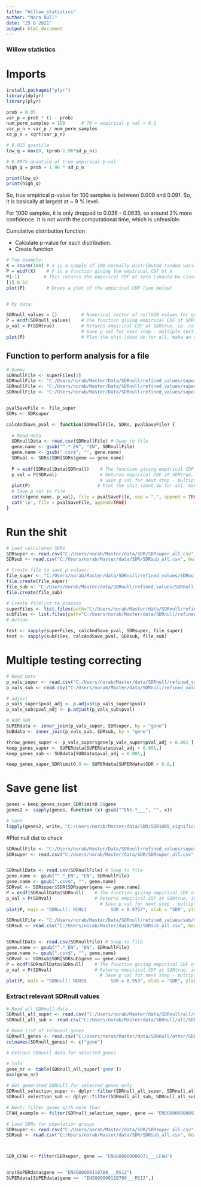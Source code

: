 ---
title: "Willow_statistics"
author: "Nora Bull"
date: "25 8 2021"
output: html_document
---



### Willow statistics



# Imports
```{r}
install.packages("plyr")
library(dplyr)
library(plyr)
```

```{r}
prob = 0.05
var_p = prob * (1 - prob)
num_perm_samples = 109      # 70 = empirical p val = 0.1
var_p_n = var_p / num_perm_samples
sd_p_n = sqrt(var_p_n)

# 0.025 quantile
low_q = max(0, (prob-1.96*sd_p_n))

# 0.0975 quantile of true empirical p-val
high_q = prob + 1.96 * sd_p_n

print(low_q)
print(high_q)
```

So, true empirical p-value for 100 samples is between 0.009 and 0.091. 
So, it is basically at largest at ~ 9 % level. 

For 1000 samples, it is only dropped to 0.036 - 0.0635, so around 3% more 
confidence. It is not worth the computational time, which is unfeasible. 




Cumulative distribution function

- Calculate p-value for each distribution.
- Create function 


```{r}
# Toy example:
X = rnorm(100) # X is a sample of 100 normally distributed random variables
P = ecdf(X)    # P is a function giving the empirical CDF of X
P(-1)         # This returns the empirical CDF at zero (should be close to 0.5)
[1] 0.52
plot(P)        # Draws a plot of the empirical CDF (see below)


# My data: 

SDRnull_values = []         # Numerical vector of nullSDR values for gene
P = ecdf(SDRnull_values)    # The function giving empirical CDF of SDRnull_values
p_val = P(SDRtrue)          # Returns empirical CDF at SDRtrue, ie. calculated SDR for populations
                            # Save p val for next step - multiple testing correcting
plot(P)                     # Plot the shit (dont do for all, make an example or two...)


```

## Function to perform analysis for a file

```{r}

# Dummy
SDRnullFile <- superFiles[3]
SDRnullFile <- "C:/Users/norab/Master/Data/SDRnull/refined_values/super/SDRnullSuper_ENSG00000178814___OPLA.csv"
SDRnullFile <- "C:/Users/norab/Master/Data/SDRnull/refined_values/super/SDRnullSuper_ENSG00000134121___NCHL1.csv"
SDRnullFile <- "C:/Users/norab/Master/Data/SDRnull/refined_values/super/SDRnullSuper_ENSG00000284869___SELB.csv"


pvalSaveFile <- file_super
SDRs <- SDRsuper

calcAndSave_pval <- function(SDRnullFile, SDRs, pvalSaveFile) {
  
  # Read data
  SDRnullData <- read.csv(SDRnullFile) # Swap to file
  gene.name <- gsub("^.*_EN", "EN", SDRnullFile)
  gene.name <- gsub(".csv$", "", gene.name)
  SDRval <- SDRs$SDR[SDRs$gene == gene.name]
  
  P = ecdf(SDRnullData$SDRnull)    # The function giving empirical CDF of SDRnull_values
  p_val = P(SDRval)                # Returns empirical CDF at SDRtrue, ie. calculated SDR for populations
                                   # Save p val for next step - multiple testing correcting
  plot(P)                         # Plot the shit (dont do for all, make an example or two...
  # Save p val to file
  cat(c(gene.name, p_val), file = pvalSaveFile, sep = ",", append = TRUE)
  cat('\n', file = pvalSaveFile, append=TRUE)
}
```


# Run the shit
```{r}

# Load calculated SDRs
SDRsuper <- read.csv("C:/Users/norab/Master/data/SDR/SDRsuper_all.csv", header = TRUE)
SDRsub <- read.csv("C:/Users/norab/Master/data/SDR/SDRsub_all.csv", header = TRUE)

# Create file to save p values:
file_super <- "C:/Users/norab/Master/data/SDRnull/refined_values/SDRnull_pval_super.csv"
file.create(file_super)
file_sub <- "C:/Users/norab/Master/data/SDRnull/refined_values/SDRnull_pval_sub.csv"
file.create(file_sub)

# Create filelist to process
superFiles <- list.files(path="C:/Users/norab/Master/data/SDRnull/refined_values/super", full.names=TRUE, recursive=FALSE)
subFiles <- list.files(path="C:/Users/norab/Master/data/SDRnull/refined_values/sub", full.names=TRUE, recursive=FALSE)
# Action

test <- sapply(superFiles, calcAndSave_pval, SDRsuper, file_super)
test <- sapply(subFiles, calcAndSave_pval, SDRsub, file_sub)

```

# Multiple testing correcting
```{r}

# Read data
p_vals_super <- read.csv("C:/Users/norab/Master/data/SDRnull/refined_values/SDRnull_pval_super.csv", sep=",", col.names = c("gene", "pval"))
p_vals_sub <- read.csv("C:/Users/norab/Master/data/SDRnull/refined_values/SDRnull_pval_sub.csv", sep=",", col.names = c("gene", "pval"))

# adjust
p_vals_super$pval_adj <- p.adjust(p_vals_super$pval)
p_vals_sub$pval_adj <- p.adjust(p_vals_sub$pval)

# Add SDR
SUPERdata <- inner_join(p_vals_super, SDRsuper, by = "gene")
SUBdata <- inner_join(p_vals_sub, SDRsub, by = "gene")

throw_genes_super <- p_vals_super$gene[p_vals_super$pval_adj > 0.001 ] 
keep_genes_super <- SUPERdata[SUPERdata$pval_adj < 0.001,]
keep_genes_sub <- SUBdata[SUBdata$pval_adj < 0.001,]

keep_genes_super_SDRlimit0.8 <- SUPERdata[SUPERdata$SDR < 0.8,]
```

# Save gene list
```{r}
genes = keep_genes_super_SDRlimit0.8$gene
genes2 <- sapply(genes, function (x) gsub("^ENS.*___", "", x))

# Save
lapply(genes2, write, "C:/Users/norab/Master/data/SDR/SDR1005_significantGenes_SDRlimit0.8.csv", append=TRUE)


```

#Plot null dist to check
```{r}
SDRnullFile <- "C:/Users/norab/Master/Data/SDRnull/refined_values/super/SDRnullSuper_ENSG00000134121___NCHL1.csv"
SDRsuper <- read.csv("C:/Users/norab/Master/data/SDR/SDRsuper_all.csv", header = TRUE)


SDRnullData <- read.csv(SDRnullFile) # Swap to file
gene.name <- gsub("^.*_EN", "EN", SDRnullFile)
gene.name <- gsub(".csv$", "", gene.name)
SDRval <- SDRsuper$SDR[SDRsuper$gene == gene.name]
P = ecdf(SDRnullData$SDRnull)    # The function giving empirical CDF of SDRnull_values
p_val = P(SDRval)                # Returns empirical CDF at SDRtrue, ie. calculated SDR for populations
                                   # Save p val for next step - multiple testing correcting
plot(P, main = "SDRnull: NCHL1         SDR = 0.9757", xlab = "SDR", ylab = "cumulative %")  

```


```{r}
SDRnullFile <- "C:/Users/norab/Master/Data/SDRnull/refined_values/sub/SDRnullSub_ENSG00000168653___NDUS5.csv"
SDRsub <- read.csv("C:/Users/norab/Master/data/SDR/SDRsub_all.csv", header = TRUE)


SDRnullData <- read.csv(SDRnullFile) # Swap to file
gene.name <- gsub("^.*_EN", "EN", SDRnullFile)
gene.name <- gsub(".csv$", "", gene.name)
SDRval <- SDRsub$SDR[SDRsub$gene == gene.name]
P = ecdf(SDRnullData$SDRnull)    # The function giving empirical CDF of SDRnull_values
p_val = P(SDRval)                # Returns empirical CDF at SDRtrue, ie. calculated SDR for populations
                                   # Save p val for next step - multiple testing correcting
plot(P, main = "SDRnull: NDUS5         SDR = 0.953", xlab = "SDR", ylab = "cumulative %")  

```

### Extract relevant SDRnull values
```{r}

# Read all SDRnull data
SDRnull_all_super <- read.csv("C:/Users/norab/Master/data/SDRnull/all/SDRnullTotalSuper_22.07.21.csv")
SDRnull_all_sub <- read.csv("C:/Users/norab/Master/data/SDRnull/all/SDRnullTotalSub_22.07.21.csv")

# Read list of relevant genes
SDRnull_genes <- read.csv("C:/Users/norab/Master/data/SDRnull/other/SDRnull_gene_selection.csv")
colnames(SDRnull_genes) <- c("gene")

# Extract SDRnull data for selected genes

# Info
gene_nr <- table(SDRnull_all_super['gene'])
max(gene_nr)

# Get generated SDRnull for selected genes only
SDRnull_selection_super <- dplyr::filter(SDRnull_all_super, SDRnull_all_super$gene %in% SDRnull_genes$gene)
SDRnull_selection_sub <- dplyr::filter(SDRnull_all_sub, SDRnull_all_sub$gene %in% SDRnull_genes$gene)

# Next: filter genes with more than 
CFAH_example <- filter(SDRnull_selection_super, gene == "ENSG00000000971___CFAH")

# Load SDRs for population groups
SDRsuper <- read.csv("C:/Users/norab/Master/data/SDR/SDRsuper_all.csv", header = TRUE)
SDRsub <- read.csv("C:/Users/norab/Master/data/SDR/SDRsub_all.csv", header = TRUE)



SDR_CFAH <- filter(SDRsuper, gene == "ENSG00000000971___CFAH")



```



```{r}


any(SUPERdata$gene == "ENSG00000110700___RS13")
SUPERdata[SUPERdata$gene ==  "ENSG00000110700___RS13",] 

```





